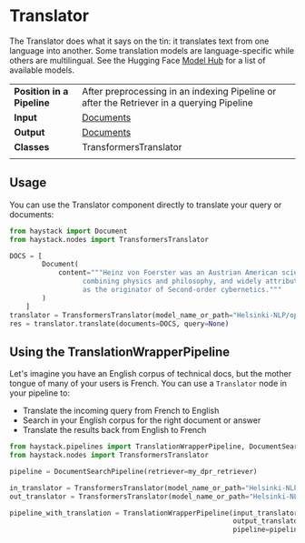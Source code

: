 # Translator

The Translator does what it says on the tin: it translates text from one language into another.
Some translation models are language-specific while others are multilingual.
See the Hugging Face [Model Hub](https://huggingface.co/models?pipeline_tag=translation&sort=downloads) for a list of available models.

|||
|-------------|-----------------------------------------------------------------------------------------------------------------------------------------------------------------------------|
|__Position in a Pipeline__| After preprocessing in an indexing Pipeline or after the Retriever in a querying Pipeline |
|__Input__       | [Documents](/components/v1.7.0/documents-answers-labels#document)                                                                                                                                                                  |
|__Output__      | [Documents](/components/v1.7.0/documents-answers-labels#document)                                                                                                             |
|__Classes__     | TransformersTranslator                                                                                                           |
|||

## Usage

You can use the Translator component directly to translate your query or documents:

```python
from haystack import Document
from haystack.nodes import TransformersTranslator

DOCS = [
        Document(
            content="""Heinz von Foerster was an Austrian American scientist
                  combining physics and philosophy, and widely attributed
                  as the originator of Second-order cybernetics."""
        )
    ]
translator = TransformersTranslator(model_name_or_path="Helsinki-NLP/opus-mt-en-fr")
res = translator.translate(documents=DOCS, query=None)
```

## Using the TranslationWrapperPipeline

Let's imagine you have an English corpus of technical docs, but the mother tongue of many of your users is French.
You can use a `Translator` node in your pipeline to:

- Translate the incoming query from French to English
- Search in your English corpus for the right document or answer
- Translate the results back from English to French

```python
from haystack.pipelines import TranslationWrapperPipeline, DocumentSearchPipeline
from haystack.nodes import TransformersTranslator

pipeline = DocumentSearchPipeline(retriever=my_dpr_retriever)

in_translator = TransformersTranslator(model_name_or_path="Helsinki-NLP/opus-mt-fr-en")
out_translator = TransformersTranslator(model_name_or_path="Helsinki-NLP/opus-mt-en-fr")

pipeline_with_translation = TranslationWrapperPipeline(input_translator=in_translator,
                                                       output_translator=out_translator,
                                                       pipeline=pipeline)
```

